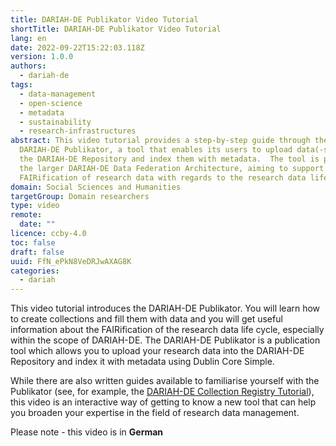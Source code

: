 ```yaml
---
title: DARIAH-DE Publikator Video Tutorial
shortTitle: DARIAH-DE Publikator Video Tutorial
lang: en
date: 2022-09-22T15:22:03.118Z
version: 1.0.0
authors:
  - dariah-de
tags:
  - data-management
  - open-science
  - metadata
  - sustainability
  - research-infrastructures
abstract: This video tutorial provides a step-by-step guide through the
  DARIAH-DE Publikator, a tool that enables its users to upload data(-sets) into
  the DARIAH-DE Repository and index them with metadata.  The tool is part of
  the larger DARIAH-DE Data Federation Architecture, aiming to support the
  FAIRification of research data with regards to the research data life cycle.
domain: Social Sciences and Humanities
targetGroup: Domain researchers
type: video
remote:
  date: ""
licence: ccby-4.0
toc: false
draft: false
uuid: FfN_ePkN8VeDRJwAXAG8K
categories:
  - dariah
---
```


This video tutorial introduces the DARIAH-DE Publikator.  You will learn how to create collections and fill them with data and you will get useful information about the FAIRification of the research data life cycle, especially within the scope of DARIAH-DE.  The DARIAH-DE Publikator is a publication tool which allows you to upload your research data into the DARIAH-DE Repository and index it with metadata using Dublin Core Simple.

While there are also written guides available to familiarise yourself with the Publikator (see, for example, the [DARIAH-DE Collection Registry Tutorial](https://campus.dariah.eu/resource/posts/dariah-de-collection-registry-tutorial)), this video is an interactive way of getting to know a new tool that can help you broaden your expertise in the field of research data management.

Please note - this video is in **German**

<VideoCard provider="youtube" id="4FFH5fJRLdU" title="DARIAH-DE Publikator Tutorial" subtitle="Click here to view" image="images/publikator-video.png" />
